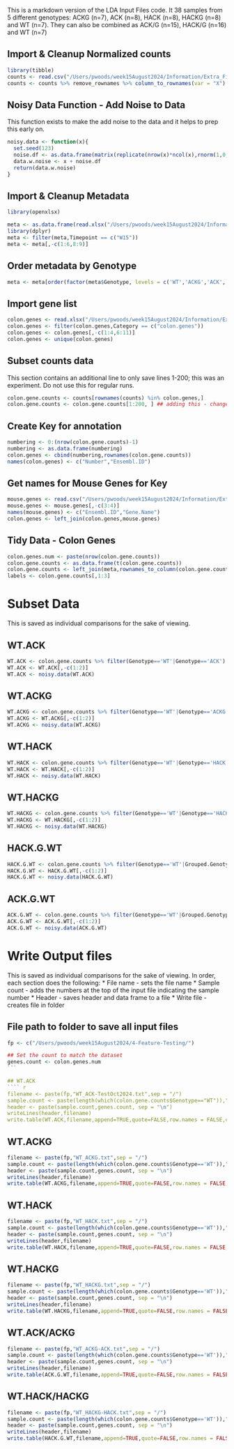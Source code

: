 This is a markdown version of the LDA Input Files code.
It 38 samples from 5 different genotypes: ACKG (n=7), ACK (n=8), HACK (n=8), HACKG (n=8) and WT (n=7). 
They can also be combined as ACK/G (n=15), HACK/G (n=16) and WT (n=7)


## Import & Cleanup Normalized counts
```` r
library(tibble)
counts <- read.csv("/Users/pwoods/week15August2024/Information/Extra_Files_Needed/Exfoliome-TMM_Normalization.csv")
counts <- counts %>% remove_rownames %>% column_to_rownames(var = "X")
```` 
## Noisy Data Function - Add Noise to Data
This function exists to make the add noise to the data and it helps to prep this early on.
```` r
noisy.data <- function(x){
  set.seed(123)
  noise.df <- as.data.frame(matrix(replicate(nrow(x)*ncol(x),rnorm(1,0,0.00001)), ncol = ncol(x), byrow = TRUE))
  data.w.noise <- x + noise.df
  return(data.w.noise)  
}
````

## Import & Cleanup Metadata
```` r
library(openxlsx)

meta <- as.data.frame(read.xlsx("/Users/pwoods/week15August2024/Information/Extra_Files_Needed/Mouse_Longitudinal_Study_Metadata-01242023DM.xlsx", sheet = "Joined_Metadata"))
library(dplyr)
meta <- filter(meta,Timepoint == c("W15"))
meta <- meta[,-c(1:6,8:9)]
````

## Order metadata by Genotype
```` r
meta <- meta[order(factor(meta$Genotype, levels = c('WT','ACKG','ACK','HACKG','HACK'))),]
````

## Import gene list
```` r
colon.genes <- read.xlsx("/Users/pwoods/week15August2024/Information/Extra_Files_Needed/Full_Gene_List-updated-10232023.xlsx")
colon.genes <- filter(colon.genes,Category == c("colon.genes"))
colon.genes <- colon.genes[,-c(1:4,6:11)]
colon.genes <- unique(colon.genes)
````
## Subset counts data
This section contains an additional line to only save lines 1-200; this was an experiment. Do not use this for regular runs.
```` r
colon.gene.counts <- counts[rownames(counts) %in% colon.genes,]
colon.gene.counts <- colon.gene.counts[1:200, ] ## adding this - changes this to be 200 genes
````

## Create Key for annotation
```` r
numbering <- 0:(nrow(colon.gene.counts)-1)
numbering <- as.data.frame(numbering)
colon.genes <- cbind(numbering,rownames(colon.gene.counts))
names(colon.genes) <- c("Number","Ensembl.ID")
````

## Get names for Mouse Genes for Key
```` r
mouse.genes <- read.csv("/Users/pwoods/week15August2024/Information/Extra_Files_Needed/Mouse_biotypes_annotation.csv")[-1]
mouse.genes <- mouse.genes[,-c(3:4)]
names(mouse.genes) <- c("Ensembl.ID","Gene.Name")
colon.genes <- left_join(colon.genes,mouse.genes)
````

## Tidy Data - Colon Genes
```` r
colon.genes.num <- paste(nrow(colon.gene.counts))
colon.gene.counts <- as.data.frame(t(colon.gene.counts))
colon.gene.counts <- left_join(meta,rownames_to_column(colon.gene.counts),by=c("Exfoliome.ID"="rowname"))
labels <- colon.gene.counts[,1:3]
````

# Subset Data
This is saved as individual comparisons for the sake of viewing.

## WT.ACK
```` r
WT.ACK <- colon.gene.counts %>% filter(Genotype=='WT'|Genotype=='ACK') %>% column_to_rownames(var = "Exfoliome.ID")
WT.ACK <- WT.ACK[,-c(1:2)]
WT.ACK <- noisy.data(WT.ACK)
````

## WT.ACKG
```` r
WT.ACKG <- colon.gene.counts %>% filter(Genotype=='WT'|Genotype=='ACKG') %>% column_to_rownames(var = "Exfoliome.ID")
WT.ACKG <- WT.ACKG[,-c(1:2)]
WT.ACKG <- noisy.data(WT.ACKG)
````

## WT.HACK
```` r
WT.HACK <- colon.gene.counts %>% filter(Genotype=='WT'|Genotype=='HACK') %>% column_to_rownames(var = "Exfoliome.ID")
WT.HACK <- WT.HACK[,-c(1:2)]
WT.HACK <- noisy.data(WT.HACK)
````

## WT.HACKG
```` r
WT.HACKG <- colon.gene.counts %>% filter(Genotype=='WT'|Genotype=='HACKG') %>% column_to_rownames(var = "Exfoliome.ID")
WT.HACKG <- WT.HACKG[,-c(1:2)]
WT.HACKG <- noisy.data(WT.HACKG)
````

## HACK.G.WT
```` r
HACK.G.WT <- colon.gene.counts %>% filter(Genotype=='WT'|Grouped.Genotypes=='HACK/G') %>% column_to_rownames(var = "Exfoliome.ID")
HACK.G.WT <- HACK.G.WT[,-c(1:2)]
HACK.G.WT <- noisy.data(HACK.G.WT)
````

## ACK.G.WT 
```` r
ACK.G.WT <- colon.gene.counts %>% filter(Genotype=='WT'|Grouped.Genotypes=='ACK/G') %>% column_to_rownames(var = "Exfoliome.ID")
ACK.G.WT <- ACK.G.WT[,-c(1:2)]
ACK.G.WT <- noisy.data(ACK.G.WT)
````

# Write Output files 
This is saved as individual comparisons for the sake of viewing.
In order, each section does the following:
* File name - sets the file name
* Sample count - adds the numbers at the top of the input file indicating the sample number
* Header - saves header and data frame to a file
* Write file - creates file in folder


## File path to folder to save all input files
```` r
fp <- c("/Users/pwoods/week15August2024/4-Feature-Testing/")

## Set the count to match the dataset
genes.count <- colon.genes.num
```

## WT.ACK
```` r
filename <- paste(fp,"WT_ACK-TestOct2024.txt",sep = "/")
sample.count <- paste(length(which(colon.gene.counts$Genotype=="WT")),",",length(which(colon.gene.counts$Genotype=="ACK")),sep = "")
header <- paste(sample.count,genes.count, sep = "\n")
writeLines(header,filename)
write.table(WT.ACK,filename,append=TRUE,quote=FALSE,row.names = FALSE,col.names = FALSE, eol = "\n")
````

## WT.ACKG
```` r
filename <- paste(fp,"WT_ACKG.txt",sep = "/")
sample.count <- paste(length(which(colon.gene.counts$Genotype=='WT')),",",length(which(colon.gene.counts$Genotype=='ACKG')),sep = "")
header <- paste(sample.count,genes.count, sep = "\n")
writeLines(header,filename)
write.table(WT.ACKG,filename,append=TRUE,quote=FALSE,row.names = FALSE,col.names = FALSE, eol = "\n")
````

## WT.HACK
```` r
filename <- paste(fp,"WT_HACK.txt",sep = "/")
sample.count <- paste(length(which(colon.gene.counts$Genotype=='WT')),",",length(which(colon.gene.counts$Genotype=='HACK')),sep = "")
header <- paste(sample.count,genes.count, sep = "\n")
writeLines(header,filename)
write.table(WT.HACK,filename,append=TRUE,quote=FALSE,row.names = FALSE,col.names = FALSE, eol = "\n")
````

## WT.HACKG
```` r
filename <- paste(fp,"WT_HACKG.txt",sep = "/")
sample.count <- paste(length(which(colon.gene.counts$Genotype=='WT')),",",length(which(colon.gene.counts$Genotype=='HACKG')),sep = "")
header <- paste(sample.count,genes.count, sep = "\n")
writeLines(header,filename)
write.table(WT.HACKG,filename,append=TRUE,quote=FALSE,row.names = FALSE,col.names = FALSE, eol = "\n")
````

## WT.ACK/ACKG
```` r
filename <- paste(fp,"WT_ACKG-ACK.txt",sep = "/")
sample.count <- paste(length(which(colon.gene.counts$Genotype=='WT')),",",length(which(colon.gene.counts$Grouped.Genotypes=='ACK/G')),sep = "")
header <- paste(sample.count,genes.count, sep = "\n")
writeLines(header,filename)
write.table(ACK.G.WT,filename,append=TRUE,quote=FALSE,row.names = FALSE,col.names = FALSE, eol = "\n")
````
## WT.HACK/HACKG
```` r
filename <- paste(fp,"WT_HACKG-HACK.txt",sep = "/")
sample.count <- paste(length(which(colon.gene.counts$Genotype=='WT')),",",length(which(colon.gene.counts$Grouped.Genotypes=='HACK/G')),sep = "")
header <- paste(sample.count,genes.count, sep = "\n")
writeLines(header,filename)
write.table(HACK.G.WT,filename,append=TRUE,quote=FALSE,row.names = FALSE,col.names = FALSE, eol = "\n")
````
